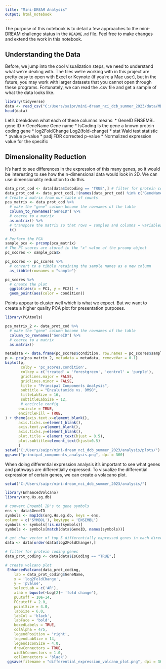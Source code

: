```yaml
---
title: "Mini-DREAM Analysis"
output: html_notebook
---
```

The purpose of this notebook is to detail a few approaches to the mini-DREAM challenge status in the `README.md` file. Feel free to make changes and extend the work in this notebook.

## Understanding the Data
Before, we jump into the cool visualization steps, we need to understand what we're dealing with. The files we're working with in this project are pretty easy to open with Excel or Keynote (if you're a Mac user), but in the future, you may work with larger datasets that you cannot open through these programs. Fortunately, we can read the .csv file and get a sample of what the data looks like.

```r
library(tidyverse)
data <- read_csv("C:/Users/saipr/mini-dream_nci_dcb_summer_2023/data/MDA-PCa-2b control vs enzaR DifferentialExpression.csv")
head(data)
```
Let's breakdown what each of these columns means:
* GeneID	ENSEMBL gene ID
* GeneName	Gene name
* IsCoding	Is the gene a known protein coding gene
* log2FoldChange	Log2(fold-change)
* stat	Wald test statistic
* pvalue	p-value
* padj	FDR corrected p-value
* <Sample ID>	Normalized expression value for the specific <Sample ID>

## Dimensionality Reduction
It's hard to see differences in the expression of this many genes, so it would be interesting to see how the n-dimensional data would look in 2D. We can use dimensionality reduction to do this. 
```r
data_prot_cod <- data[data$IsCoding == 'TRUE',] # filter for protein coding data
data_prot_cod <- data_prot_cod[,!(names(data_prot_cod) %in% c("GeneName","IsCoding","log2FoldChange", 'stat', 'pvalue', 'padj'))]
# Create a matrix from our table of counts
pca_matrix <- data_prot_cod %>% 
  # make the "gene" column become the rownames of the table
  column_to_rownames("GeneID") %>% 
  # coerce to a matrix
  as.matrix() %>% 
  # transpose the matrix so that rows = samples and columns = variables
  t()

# Perform the PCA
sample_pca <- prcomp(pca_matrix)
# The PC scores are stored in the "x" value of the prcomp object
pc_scores <- sample_pca$x

pc_scores <- pc_scores %>% 
  # convert to a tibble retaining the sample names as a new column
  as_tibble(rownames = "sample")

pc_scores %>% 
  # create the plot
  ggplot(aes(x = PC1, y = PC2)) +
  geom_point(aes(color = condition))
```
Points appear to cluster well which is what we expect. But we want to create a higher quality PCA plot for presentation purposes. 

```r
library(PCAtools)

pca_matrix_2 <- data_prot_cod %>% 
  # make the "gene" column become the rownames of the table
  column_to_rownames("GeneID") %>% 
  # coerce to a matrix
  as.matrix()

metadata <- data.frame(pc_scores$condition, row.names = pc_scores$sample)
p <- pca(pca_matrix_2, metadata = metadata, removeVar = 0.1)
biplot(p,
       colby = 'pc_scores.condition', 
       colkey = c('treated' = 'forestgreen', 'control' = 'purple'),
       gridlines.major = FALSE, 
       gridlines.minor = FALSE,
       title = "Principal Components Analysis",
       subtitle = "Enzalutamide vs. DMSO",
       titleLabSize = 16,
       subtitleLabSize = 12,
       # encircle config
      encircle = TRUE,
      encircleFill = TRUE,
) + theme(axis.text.x=element_blank(),
      axis.ticks.x=element_blank(),
      axis.text.y=element_blank(),
      axis.ticks.y=element_blank(),
      plot.title = element_text(hjust = 0.5),
      plot.subtitle=element_text(hjust=0.5)
      )
setwd("C:/Users/saipr/mini-dream_nci_dcb_summer_2023/analysis/plots/")
ggsave("principal_components_analysis.png", dpi = 300)
```
When doing differential expression analysis it's important to see what genes and pathways are differentially expressed. To visualize the differential expression of certain genes, we can create a volacano plot. 

```r
setwd("C:/Users/saipr/mini-dream_nci_dcb_summer_2023/analysis/")

library(EnhancedVolcano)
library(org.Hs.eg.db)

# convert Ensembl ID's to gene symbols
ens <- data$GeneID
symbols <- mapIds(org.Hs.eg.db, keys = ens,
column = c('SYMBOL'), keytype = 'ENSEMBL')
symbols <- symbols[!is.na(symbols)]
symbols <- symbols[match(data$GeneID, names(symbols))]

# get char vector of top 5 differentially expressed genes in each direction
data <- data[order(data$log2FoldChange),]

# filter for protein coding genes
data_prot_coding <- data[data$IsCoding == "TRUE",]

# create volcano plot
 EnhancedVolcano(data_prot_coding,
    lab = data_prot_coding$GeneName,
    x = 'log2FoldChange',
    y = 'pvalue',
    selectLab = c('AR'),
    xlab = bquote(~Log[2]~ 'fold change'),
    pCutoff = 10e-14,
    FCcutoff = 2.0,
    pointSize = 4.0,
    labSize = 6.0,
    labCol = 'black',
    labFace = 'bold',
    boxedLabels = TRUE,
    colAlpha = 4/5,
    legendPosition = 'right',
    legendLabSize = 14,
    legendIconSize = 4.0,
    drawConnectors = TRUE,
    widthConnectors = 1.0,
    colConnectors = 'black')
 ggsave(filename = "differential_expression_volcano_plot.png", dpi = 300, type = "png", height = 20, width = 20)
```



